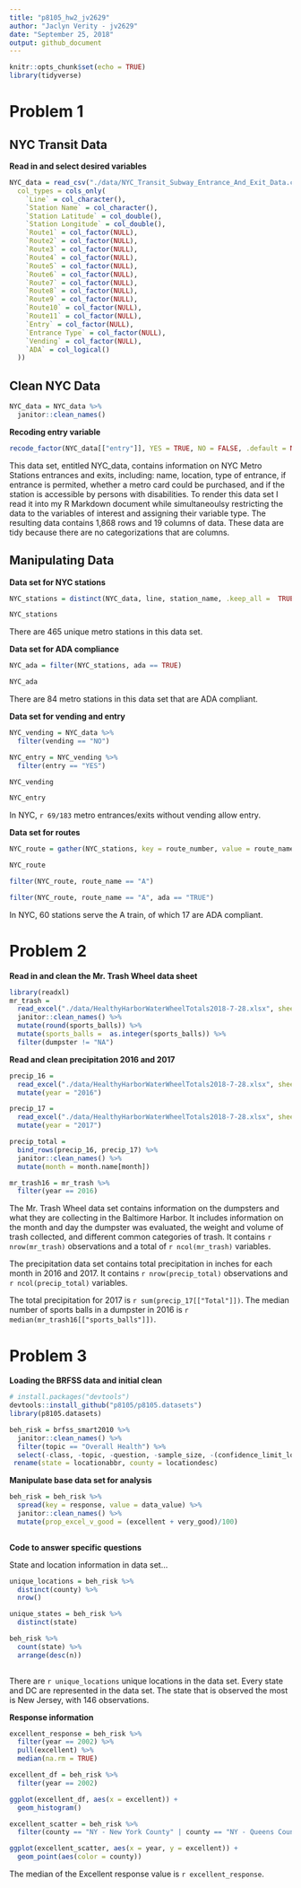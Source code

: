 ```yaml
---
title: "p8105_hw2_jv2629"
author: "Jaclyn Verity - jv2629"
date: "September 25, 2018"
output: github_document
---
```


```r
knitr::opts_chunk$set(echo = TRUE)
library(tidyverse)
```

# Problem 1

## NYC Transit Data

**Read in and select desired variables**
```r
NYC_data = read_csv("./data/NYC_Transit_Subway_Entrance_And_Exit_Data.csv",
  col_types = cols_only(
    `Line` = col_character(),
    `Station Name` = col_character(),
    `Station Latitude` = col_double(),
    `Station Longitude` = col_double(),
    `Route1` = col_factor(NULL),
    `Route2` = col_factor(NULL),
    `Route3` = col_factor(NULL),
    `Route4` = col_factor(NULL),
    `Route5` = col_factor(NULL),
    `Route6` = col_factor(NULL),
    `Route7` = col_factor(NULL),
    `Route8` = col_factor(NULL),
    `Route9` = col_factor(NULL),
    `Route10` = col_factor(NULL),
    `Route11` = col_factor(NULL),
    `Entry` = col_factor(NULL),
    `Entrance Type` = col_factor(NULL),
    `Vending` = col_factor(NULL),
    `ADA` = col_logical()
  ))
```

## Clean NYC Data
```r
NYC_data = NYC_data %>% 
  janitor::clean_names() 
```

**Recoding entry variable**
```r
recode_factor(NYC_data[["entry"]], YES = TRUE, NO = FALSE, .default = NULL)
```

This data set, entitled NYC_data, contains information on NYC Metro Stations entrances and exits, including: name, location, type of entrance, if entrance is permited, whether a metro card could be purchased, and if the station is accessible by persons with disabilities. To render this data set I read it into my R Markdown document while simultaneoulsy restricting the data to the variables of interest and assigning their variable type. The resulting data contains 1,868 rows and 19 columns of data. These data are tidy because there are no categorizations that are columns. 

## Manipulating Data

**Data set for NYC stations** 
```r
NYC_stations = distinct(NYC_data, line, station_name, .keep_all =  TRUE)

NYC_stations
```

There are 465 unique metro stations in this data set. 


**Data set for ADA compliance** 
```r
NYC_ada = filter(NYC_stations, ada == TRUE)

NYC_ada
```

There are 84 metro stations in this data set that are ADA compliant. 


**Data set for vending and entry**
```r
NYC_vending = NYC_data %>% 
  filter(vending == "NO")

NYC_entry = NYC_vending %>% 
  filter(entry == "YES")

NYC_vending

NYC_entry

```

In NYC, `r 69/183` metro entrances/exits without vending allow entry. 



**Data set for routes**
```r
NYC_route = gather(NYC_stations, key = route_number, value = route_name, route1:route11) 

NYC_route

filter(NYC_route, route_name == "A")

filter(NYC_route, route_name == "A", ada == "TRUE")

```

In NYC, 60 stations serve the A train, of which 17 are ADA compliant. 

# Problem 2

**Read in and clean the Mr. Trash Wheel data sheet**
```r
library(readxl)
mr_trash = 
  read_excel("./data/HealthyHarborWaterWheelTotals2018-7-28.xlsx", sheet = "Mr. Trash Wheel", range = "A2:N256", col_names = TRUE) %>% 
  janitor::clean_names() %>% 
  mutate(round(sports_balls)) %>% 
  mutate(sports_balls =  as.integer(sports_balls)) %>% 
  filter(dumpster != "NA")
```

**Read and clean precipitation 2016 and 2017**
```r
precip_16 = 
  read_excel("./data/HealthyHarborWaterWheelTotals2018-7-28.xlsx", sheet = "2016 Precipitation", range = "A2:B14", col_names = TRUE) %>% 
  mutate(year = "2016")

precip_17 =
  read_excel("./data/HealthyHarborWaterWheelTotals2018-7-28.xlsx", sheet = "2017 Precipitation", range = "A2:B14", col_names = TRUE) %>% 
  mutate(year = "2017")

precip_total =
  bind_rows(precip_16, precip_17) %>% 
  janitor::clean_names() %>% 
  mutate(month = month.name[month])

mr_trash16 = mr_trash %>% 
  filter(year == 2016)
```

The Mr. Trash Wheel data set contains information on the dumpsters and what they are collecting in the Baltimore Harbor. It includes information on the month and day the dumpster was evaluated, the weight and volume of trash collected, and different common categories of trash. It contains `r nrow(mr_trash)` observations and a total of `r ncol(mr_trash)` variables. 

The precipitation data set contains total precipitation in inches for each month in 2016 and 2017. It contains `r nrow(precip_total)` observations and `r ncol(precip_total)` variables. 

The total precipitation for 2017 is `r sum(precip_17[["Total"]])`. The median number of sports balls in a dumpster in 2016 is `r  median(mr_trash16[["sports_balls"]])`. 

# Problem 3

**Loading the BRFSS data and initial clean**
```r
# install.packages("devtools")
devtools::install_github("p8105/p8105.datasets")
library(p8105.datasets)

beh_risk = brfss_smart2010 %>% 
  janitor::clean_names() %>% 
  filter(topic == "Overall Health") %>% 
  select(-class, -topic, -question, -sample_size, -(confidence_limit_low:geo_location)) %>% 
 rename(state = locationabbr, county = locationdesc)
```

**Manipulate base data set for analysis**
```r
beh_risk = beh_risk %>% 
  spread(key = response, value = data_value) %>% 
  janitor::clean_names() %>% 
  mutate(prop_excel_v_good = (excellent + very_good)/100)
  
```

**Code to answer specific questions**

State and location information in data set...
```r
unique_locations = beh_risk %>% 
  distinct(county) %>% 
  nrow()

unique_states = beh_risk %>% 
  distinct(state)

beh_risk %>% 
  count(state) %>% 
  arrange(desc(n))
  
```

There are `r unique_locations` unique locations in the data set. Every state and DC are represented in the data set. The state that is observed the most is New Jersey, with 146 observations. 

**Response information**
```r
excellent_response = beh_risk %>% 
  filter(year == 2002) %>% 
  pull(excellent) %>% 
  median(na.rm = TRUE)

excellent_df = beh_risk %>% 
  filter(year == 2002)

ggplot(excellent_df, aes(x = excellent)) + 
  geom_histogram()

excellent_scatter = beh_risk %>% 
  filter(county == "NY - New York County" | county == "NY - Queens County")

ggplot(excellent_scatter, aes(x = year, y = excellent)) + 
  geom_point(aes(color = county))
```

The median of the Excellent response value is `r excellent_response`.